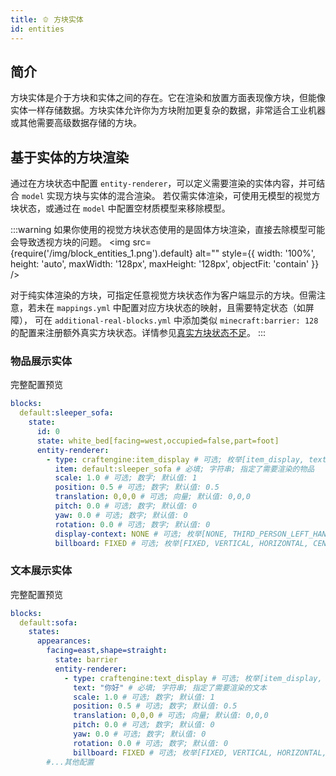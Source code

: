 ```yaml
---
title: 🫑 方块实体
id: entities
---
```


## 简介

方块实体是介于方块和实体之间的存在。它在渲染和放置方面表现像方块，但能像实体一样存储数据。方块实体允许你为方块附加更复杂的数据，非常适合工业机器或其他需要高级数据存储的方块。

## 基于实体的方块渲染

通过在方块状态中配置 `entity-renderer`，可以定义需要渲染的实体内容，并可结合 `model` 实现方块与实体的混合渲染。
若仅需实体渲染，可使用无模型的视觉方块状态，或通过在 `model` 中配置空材质模型来移除模型。

:::warning
如果你使用的视觉方块状态使用的是固体方块渲染，直接去除模型可能会导致透视方块的问题。
<img src={require('/img/block_entities_1.png').default} alt="" style={{ width: '100%', height: 'auto', maxWidth: '128px', maxHeight: '128px', objectFit: 'contain' }} />

对于纯实体渲染的方块，可指定任意视觉方块状态作为客户端显示的方块。但需注意，若未在 `mappings.yml` 中配置对应方块状态的映射，且需要特定状态（如屏障），
可在 `additional-real-blocks.yml` 中添加类似 `minecraft:barrier: 128` 的配置来注册额外真实方块状态。详情参见[真实方块状态不足](states.mdx#真实方块状态不足)。
:::

### 物品展示实体

完整配置预览

```yml
blocks:
  default:sleeper_sofa:
    state:
      id: 0
      state: white_bed[facing=west,occupied=false,part=foot]
      entity-renderer:
        - type: craftengine:item_display # 可选; 枚举[item_display, text_display]; 默认值: item_display
          item: default:sleeper_sofa # 必填; 字符串; 指定了需要渲染的物品
          scale: 1.0 # 可选; 数字; 默认值: 1
          position: 0.5 # 可选; 数字; 默认值: 0.5
          translation: 0,0,0 # 可选; 向量; 默认值: 0,0,0
          pitch: 0.0 # 可选; 数字; 默认值: 0
          yaw: 0.0 # 可选; 数字; 默认值: 0
          rotation: 0.0 # 可选; 数字; 默认值: 0
          display-context: NONE # 可选; 枚举[NONE, THIRD_PERSON_LEFT_HAND, THIRD_PERSON_RIGHT_HAND, FIRST_PERSON_LEFT_HAND, FIRST_PERSON_RIGHT_HAND, HEAD, GUI, GROUND, FIXED, ON_SHELF]; 默认值: NONE
          billboard: FIXED # 可选; 枚举[FIXED, VERTICAL, HORIZONTAL, CENTER]; 默认值: FIXED
```

### 文本展示实体

完整配置预览

```yml
blocks:
  default:sofa:
    states:
      appearances:
        facing=east,shape=straight:
          state: barrier
          entity-renderer:
            - type: craftengine:text_display # 可选; 枚举[item_display, text_display]; 默认值: item_display
              text: "你好" # 必填; 字符串; 指定了需要渲染的文本
              scale: 1.0 # 可选; 数字; 默认值: 1
              position: 0.5 # 可选; 数字; 默认值: 0.5
              translation: 0,0,0 # 可选; 向量; 默认值: 0,0,0
              pitch: 0.0 # 可选; 数字; 默认值: 0
              yaw: 0.0 # 可选; 数字; 默认值: 0
              rotation: 0.0 # 可选; 数字; 默认值: 0
              billboard: FIXED # 可选; 枚举[FIXED, VERTICAL, HORIZONTAL, CENTER]; 默认值: FIXED
        #...其他配置
```
